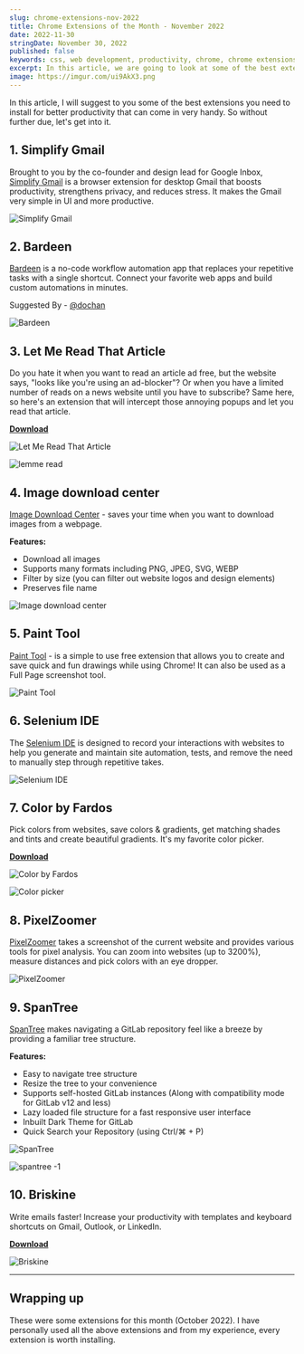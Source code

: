 ```yaml
---
slug: chrome-extensions-nov-2022
title: Chrome Extensions of the Month - November 2022
date: 2022-11-30
stringDate: November 30, 2022
published: false
keywords: css, web development, productivity, chrome, chrome extensions, chrome extensions of the month, november
excerpt: In this article, we are going to look at some of the best extensions of September that you need to install for better productivity. So without further due, let's get into it.
image: https://imgur.com/ui9AkX3.png
---
```




In this article, I will suggest to you some of the best extensions you need to install for better productivity that can come in very handy. So without further due, let's get into it.

## 1. Simplify Gmail

Brought to you by the co-founder and design lead for Google Inbox, [Simplify Gmail](https://chrome.google.com/webstore/detail/simplify-gmail/pbmlfaiicoikhdbjagjbglnbfcbcojpj) is a browser extension for desktop Gmail that boosts productivity, strengthens privacy, and reduces️ stress. It makes the Gmail very simple in UI and more productive.


![Simplify Gmail](https://lh3.googleusercontent.com/MS5EZsoGs_Jqi_j00TX8FnFi_Tdghne4dfpDNLvoVbNKOVE3gz2LTRMHbD7wXPi26oBeMlACYzS1eYwAk3arNHSXeA=w640-h400-e365-rj-sc0x00ffffff)

## 2. Bardeen

[Bardeen](https://chrome.google.com/webstore/detail/bardeen-automate-workflow/ihhkmalpkhkoedlmcnilbbhhbhnicjga) is a no-code workflow automation app that replaces your repetitive tasks with a single shortcut. Connect your favorite web apps and build custom automations in minutes. 

Suggested By - [@dochan](https://dev.to/dochan)

![Bardeen](https://lh3.googleusercontent.com/TVBzwPMLMxn_vND09BUKjCERsa6-qL4TbCJVUetk9yGOuM_GvsXebePz6z-cgHf_EGpjAls25y9OAQ936pNk0bMyRA=w640-h400-e365-rj-sc0x00ffffff)

## 3. Let Me Read That Article

Do you hate it when you want to read an article ad free, but the website says, "looks like you're using an ad-blocker"? Or when you have a limited number of reads on a news website until you have to subscribe? Same here, so here's an extension that will intercept those annoying popups and let you read that article.

**[Download](https://chrome.google.com/webstore/detail/let-me-read-that-article/bmdnpacffafhifoibkeajbacaapgcoih)**

![Let Me Read That Article](https://lh3.googleusercontent.com/FXQ_ZyUmuT7TItRnmiNOEBBlFl46ZG9REqIobYyWFuAAOjv6MMukSn08Hkrch3bcpPUKXtNVtKUceY5fj0PrYrJr=w640-h400-e365-rj-sc0x00ffffff)


![lemme read](https://lh3.googleusercontent.com/qkinNy_ss__MgFaKQNhXhBQeXIJeGno2l6Dntodvet4WW_IZAi1JXZ_jme1HMWTQLBUiim5oOa2ZftuBl01M9_Y3KyU=w640-h400-e365-rj-sc0x00ffffff)

## 4. Image download center

[Image Download Center](https://chrome.google.com/webstore/detail/image-download-center/deebfeldnfhemlnidojiiidadkgnglpi) - saves your time when you want to download images from a webpage. 

**Features:**
- Download all images
- Supports many formats including PNG, JPEG, SVG, WEBP
- Filter by size (you can filter out website logos and design elements)
- Preserves file name


![Image download center](https://lh3.googleusercontent.com/K9kZUfAxrnaadvGZ50BxsEb1SVtz0RvCo6PNWGIzoHkOExs2zcTeoQUFkyv0r4PZSTT8Ov2tsvp0_i5k8hZlr3JYXyQ=w640-h400-e365-rj-sc0x00ffffff)

## 5. Paint Tool 

[Paint Tool](https://chrome.google.com/webstore/detail/paint-tool-marker-for-chr/nadohmjilefnhjobhhlnnddplaklmnnp) - is a simple to use free extension that allows you to create and save quick and fun drawings while using Chrome! It can also be used as a Full Page screenshot tool.

![Paint Tool ](https://lh3.googleusercontent.com/KN2SRMkwOB0bmtY-N3tloAdcKaSBY4Gp3CxDnKfH7qeKRS3jdRurroPz-yzbUAjYYtTxnCTO9jxjdnoPMdnTR0Lvfw=w640-h400-e365-rj-sc0x00ffffff)

## 6. Selenium IDE

The [Selenium IDE](https://chrome.google.com/webstore/detail/selenium-ide/mooikfkahbdckldjjndioackbalphokd) is designed to record your interactions with websites to help you generate and maintain site automation, tests, and remove the need to manually step through repetitive takes.

![Selenium IDE](https://lh3.googleusercontent.com/8TvMgoN4USfvq_AMf_QWoExfjNQv-j3OLdFMD8OfWgMluDyHyVc492A6ZbqWIO52qlMBeOz_HgkCM9ePG9Ul6I7xYtQ=w640-h400-e365-rj-sc0x00ffffff)

## 7. Color by Fardos

Pick colors from websites, save colors & gradients, get matching shades and tints and create beautiful gradients. It's my favorite color picker.

**[Download](https://chrome.google.com/webstore/detail/color-by-fardos-color-pic/iibpgpkhpfggipbacjfeijkloidhmiei)**


![Color by Fardos](https://lh3.googleusercontent.com/RquFxAKv5ve0Jzeqt9ttsxWPZTPlScaMW4qM1VIxLmsPaC94BhcMJso6NbQKrTT4gGUD8JhCQB-KatExJBZLFMEzkW0=w640-h400-e365-rj-sc0x00ffffff)

![Color picker](https://lh3.googleusercontent.com/IhSwctg2_czBu29vq9w0NLpQ3rDKCEtiiGR2pKZmmJqjCvZDIy2GxAxVe2N2v6r771nRtGBhuRR7kGCBNCNbip6c=w640-h400-e365-rj-sc0x00ffffff)


## 8. PixelZoomer

[PixelZoomer](https://chrome.google.com/webstore/detail/pixelzoomer/fogkjckfkdcnmnnfmbieljpkmmihhpao) takes a screenshot of the current website and provides various tools for pixel analysis. You can zoom into websites (up to 3200%), measure distances and pick colors with an eye dropper.

![PixelZoomer](https://lh3.googleusercontent.com/rscXfBzRikjz0CQwOYU5cwUB77Ja9WwY9a6alF1Fjh8fgA9MAQUzmqqEVXWeVW4nstgMHeNm1TpPitZrQerVn7XOmg=w640-h400-e365-rj-sc0x00ffffff)

## 9. SpanTree

[SpanTree](https://chrome.google.com/webstore/detail/spantree-gitlab-tree/gcjikeldobhnaglcoaejmdlmbienoocg) makes navigating a GitLab repository feel like a breeze by providing a familiar tree structure.

**Features:**
-  Easy to navigate tree structure
-  Resize the tree to your convenience
-  Supports self-hosted GitLab instances (Along with compatibility mode for GitLab v12 and less)
-  Lazy loaded file structure for a fast responsive user interface
-  Inbuilt Dark Theme for GitLab
-  Quick Search your Repository (using Ctrl/⌘ + P)


![SpanTree](https://lh3.googleusercontent.com/tVJm8rdusGtdVbWT6d3qnbE0ilLWWqQ2XfjDbCAr8lPVEqhb548mw8nOjwYoD4_Z7vVkTbkQHFYyNHmy-jYB2YNzxg=w640-h400-e365-rj-sc0x00ffffff)

![spantree -1 ](https://lh3.googleusercontent.com/3s2vRE54FhLfdGQjDQ9eFhoM6eff4QoGO7cFRKtxVkrfhYOI4Vg6PLB8CiX91cw4uHHJiOhiZ3wvCjDuUiXdfXJZ=w640-h400-e365-rj-sc0x00ffffff)


## 10. Briskine

Write emails faster! Increase your productivity with templates and keyboard shortcuts on Gmail, Outlook, or LinkedIn.

**[Download](https://chrome.google.com/webstore/detail/briskine-email-templates/lmcngpkjkplipamgflhioabnhnopeabf)**

![Briskine](https://lh3.googleusercontent.com/6qc8rP4r7JknInSxSxo9ZEcyLde5uls_uW8ZY6zyyggteTANS4fA88J-ng9ggFgHCUoUyEatRUsRqxvwQSmyuiZY=w640-h400-e365-rj-sc0x00ffffff)


***

## Wrapping up

These were some extensions for this month (October 2022). I have personally used all the above extensions and from my experience, every extension is worth installing.


